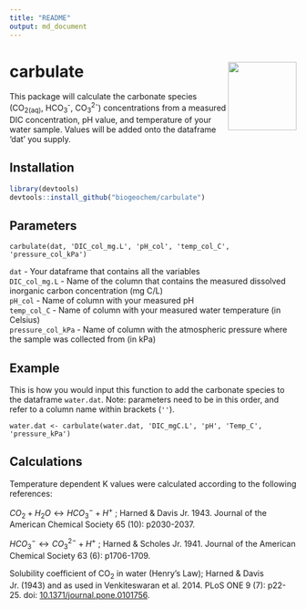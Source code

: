 ```yaml
---
title: "README"
output: md_document
---
```


# carbulate <img src="man/figures/carbulate_logo.png" width="120" align="right" />

This package will calculate the carbonate species (CO~2(aq)~, HCO~3~^-^, CO~3~^2-^) concentrations from a measured DIC concentration, pH value, and temperature of your water sample. Values will be added onto the dataframe 'dat' you supply.

## Installation

``` r
library(devtools)
devtools::install_github("biogeochem/carbulate")
```

## Parameters

`carbulate(dat, 'DIC_col_mg.L', 'pH_col', 'temp_col_C', 'pressure_col_kPa')`

`dat` - Your dataframe that contains all the variables  
`DIC_col_mg.L` - Name of the column that contains the measured dissolved inorganic carbon concentration (mg C/L)  
`pH_col` - Name of column with your measured pH  
`temp_col_C` - Name of column with your measured water temperature (in Celsius)  
`pressure_col_kPa` - Name of column with the atmospheric pressure where the sample was collected from (in kPa)

## Example

This is how you would input this function to add the carbonate species to the dataframe `water.dat`. Note: parameters need to be in this order, and refer to a column name within brackets (`''`). 

`water.dat <- carbulate(water.dat, 'DIC_mgC.L', 'pH', 'Temp_C', 'pressure_kPa')`

## Calculations

Temperature dependent K values were calculated according to the following references:  

$CO_2 + H_2O 	\leftrightarrow HCO_3^- + H^+$ ; Harned & Davis Jr. 1943. Journal of the American Chemical Society 65 (10): p2030-2037.  

$HCO_3^- \leftrightarrow CO_3^{2-} + H^+$ ; Harned & Scholes Jr. 1941. Journal of the American Chemical Society 63 (6): p1706-1709.  

Solubility coefficient of CO~2~ in water (Henry's Law); Harned & Davis Jr. (1943) and as used in Venkiteswaran et al. 2014. PLoS ONE 9 (7): p22-25. doi: [10.1371/journal.pone.0101756](https://doi.org/10.1371/journal.pone.0101756).
